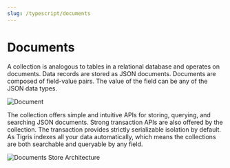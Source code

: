 ```yaml
---
slug: /typescript/documents
---
```


# Documents

A collection is analogous to tables in a relational database and operates on documents. Data records are stored as JSON documents.
Documents are composed of field-value pairs. The value of the field can be any of the JSON data types.

![Document](/img/jsondoc.jpg)

The collection offers simple and intuitive APIs for storing, querying, and searching JSON documents. Strong transaction
APIs are also offered by the collection. The transaction provides strictly serializable isolation by default.
As Tigris indexes all your data automatically, which
means the collections are both searchable and queryable by any field.

![Documents Store Architecture](/img/documents-collection.jpg)
